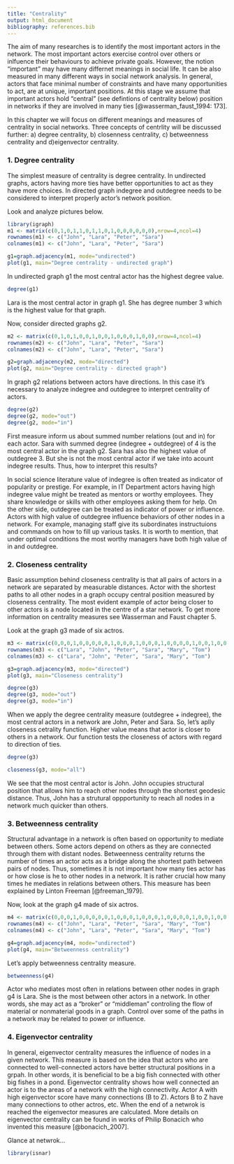 ```yaml
---
title: "Centrality"
output: html_document
bibliography: references.bib
---
```

The aim of many researches is to identify the most important actors in the network. The most important actors exercise control over others or inlfuence their behaviours to achieve private goals. However, the notion "important" may have many differnet meanings in social life. It can be also measured in many different ways in social network analysis. In general, actors that face minimal number of constraints and have many opportunities to act, are at unique, important positions. At this stage we assume that important actors hold "central" (see defintions of centrality below) position in networks if they are involved in many ties [@wasserman_faust_1994: 173].

In this chapter we will focus on different meanings and measures of centrality in social networks. Three concepts of centrlity will be discussed further: a) degree centrality, b) closenness centrality, c) betweenness centrality and d)eigenvector centrality.

### 1. Degree centrality
The simplest measure of centrality is degree centrality. In undirected graphs, actors having more ties have better opportunities to act as they have more choices. In directed graph indegree and outdegree needs to be considered to interpret properly actor's network position. 

Look and analyze pictures below.
```r
library(igraph)
m1 <- matrix(c(0,1,0,1,1,0,1,1,0,1,0,0,0,0,0,0),nrow=4,ncol=4)
rownames(m1) <- c("John", "Lara", "Peter", "Sara")
colnames(m1) <- c("John", "Lara", "Peter", "Sara")

g1=graph.adjacency(m1, mode="undirected")
plot(g1, main="Degree centrality - undirected graph")
```

In undirected graph g1 the most central actor has the highest degree value.

```r
degree(g1)
```
Lara is the most central actor in graph g1. She has degree number 3 which is the highest value for that graph.

Now, consider directed graphs g2.
```r
m2 <- matrix(c(0,1,0,1,0,0,1,0,0,1,0,0,0,1,0,0),nrow=4,ncol=4)
rownames(m2) <- c("John", "Lara", "Peter", "Sara")
colnames(m2) <- c("John", "Lara", "Peter", "Sara")

g2=graph.adjacency(m2, mode="directed")
plot(g2, main="Degree centrality - directed graph")
```
In graph g2 relations between actors have directions. In this case it's necessary to analyze indegree and outdegree to interpret centrality of actors.
```r
degree(g2)
degree(g2, mode="out")
degree(g2, mode="in")
```
First measure inform us about summed number relations (out and in) for each actor. Sara with summed degree (indegree + outdegree) of 4 is the most central actor in the graph g2. Sara has also the highest value of outdegree 3. But she is not the most central actor if we take into acount indegree results. Thus, how to interpret this results?

In social science literature value of indegree is often treated as indicator of popularity or prestige. For example, in IT Department actors having high indegree value might be treated as mentors or worthy employees. They share knowledge or skills with other employees asking them for help. On the other side, outdegree can be treated as indicator of power or influence. Actors with high value of outdegree influence behaviors of other nodes in a network. For example, managing staff give its subordinates instructuions and commands on how to fill up various tasks. It is worth to mention, that under optimal conditions the most worthy managers have both high value of in and outdegree.

### 2. Closeness centrality
Basic assumption behind closeness centrality is that all pairs of actors in a network are separated by measurable distances. Actor with the shortest paths to all other nodes in a graph occupy central position measured by closeness centrality. The most evident example of actor being closer to other actors is a node located in the centre of a star network. To get more information on centrality measures see Wasserman and Faust chapter 5.

Look at the graph g3 made of six actros. 

```r
m3 <- matrix(c(0,0,0,1,0,0,0,0,0,1,0,0,0,1,0,0,0,1,0,0,0,0,1,0,0,1,0,0,0,0,0,0,1,0,0,0),nrow=6,ncol=6)
rownames(m3) <- c("Lara", "John", "Peter", "Sara", "Mary", "Tom")
colnames(m3) <- c("Lara", "John", "Peter", "Sara", "Mary", "Tom")

g3=graph.adjacency(m3, mode="directed")
plot(g3, main="Closeness centrality")

degree(g3)
degree(g3, mode="out")
degree(g3, mode="in")
```

When we apply the degree centrality measure (outdegree + indegree), the most central actors in a network are John, Peter and Sara. So, let's aplly closeness cetrality function. Higher value means that actor is closer to others in a network. Our function tests the closeness of actors with regard to direction of ties.

```r
degree(g3)

closeness(g3, mode="all")
```

We see that the most central actor is John. John occupies structural position that allows him to reach other nodes through the shortest geodesic distance. Thus, John has a strutural oppportunity to reach all nodes in a network much quicker than others.

### 3. Betweenness centrality
Structural advantage in a network is often based on opportunity to mediate between others. Some actors depend on others as they are connected through them with distant nodes. Betweenness centrality returns the number of times an actor acts as a bridge along the shortest path between pairs of nodes. Thus, sometimes it is not important how many ties actor has or how close is he to other nodes in a network. It is rather crucial how many times he mediates in relations between others. This measure has been explained by Linton Freeman [@freeman_1979]. 

Now, look at the graph g4 made of six actros. 

```r
m4 <- matrix(c(0,0,0,1,0,0,0,0,0,1,0,0,0,1,0,0,0,1,0,0,0,0,1,0,0,1,0,0,0,0,0,0,1,0,0,0),nrow=6,ncol=6)
rownames(m4) <- c("John", "Lara", "Peter", "Sara", "Mary", "Tom")
colnames(m4) <- c("John", "Lara", "Peter", "Sara", "Mary", "Tom")

g4=graph.adjacency(m4, mode="undirected")
plot(g4, main="Betweenness centrality")
```

Let's apply betweenness centrality measure.

```r
betweenness(g4)
```

Actor who mediates most often in relations between other nodes in graph g4 is Lara. She is the most between other actors in a network. In other words, she may act as a "broker" or "middleman" controling the flow of material or nonmaterial goods in a graph. Control over some of the paths in a network may be related to power or influence.

### 4. Eigenvector centrality
In general, eigenvector centrality measures the influence of nodes in a given network. This measure is based on the idea that actors who are connected to well-connected actors have better structural positions in a grpah. In other words, it is beneficial to be a big fish connected with other big fishes in a pond. Eigenvector centrality shows how well connected an actor is to the areas of a network with the high connectivity. Actor A with high eigenvector score have many connections (B to Z). Actors B to Z have many connections to other actros, etc. When the end of a netwrok is reached the eigenvector measures are calculated. More details on eigenvector centrality can be found in works of Philip Bonacich who invented this measure [@bonacich_2007].

Glance at netwrok...
```r
library(isnar)




```



